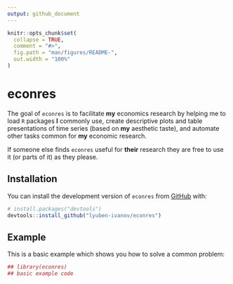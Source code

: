 ```yaml
---
output: github_document
---
```


<!-- README.md is generated from README.Rmd. Please edit that file -->

```r
knitr::opts_chunk$set(
  collapse = TRUE,
  comment = "#>",
  fig.path = "man/figures/README-",
  out.width = "100%"
)
```

# econres

<!-- badges: start -->
<!-- badges: end -->

The goal of `econres` is to facilitate **my** economics research by helping me to load `R` packages **I** commonly use, create descriptive plots and table presentations of time series (based on **my** aesthetic taste), and automate other tasks common for **my** economic research.   

If someone else finds `econres` useful for **their** research they are free to use it (or parts of it) as they please.

## Installation

You can install the development version of `econres` from  [GitHub](https://github.com/) with:

``` r
# install.packages("devtools")
devtools::install_github("lyuben-ivanov/econres")
```

## Example

This is a basic example which shows you how to solve a common problem:

```r
## library(econres)
## basic example code
```


